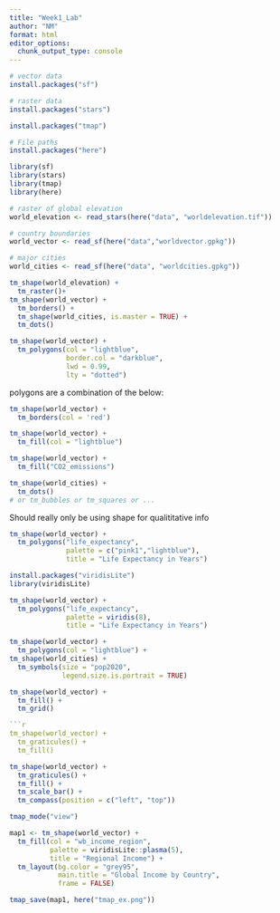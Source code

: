 ```yaml
---
title: "Week1_Lab"
author: "NM"
format: html
editor_options: 
  chunk_output_type: console
---
```


```r
# vector data
install.packages("sf")

# raster data
install.packages("stars")

install.packages("tmap")

# File paths
install.packages("here") 
```

```r
library(sf)
library(stars)
library(tmap)
library(here)
```

```r
# raster of global elevation
world_elevation <- read_stars(here("data", "worldelevation.tif"))

# country boundaries
world_vector <- read_sf(here("data","worldvector.gpkg"))

# major cities
world_cities <- read_sf(here("data", "worldcities.gpkg"))
```

```r
tm_shape(world_elevation) +
  tm_raster()+
tm_shape(world_vector) +
  tm_borders() +
  tm_shape(world_cities, is.master = TRUE) +
  tm_dots()
```

```r
tm_shape(world_vector) +
  tm_polygons(col = "lightblue",
              border.col = "darkblue",
              lwd = 0.99,
              lty = "dotted")
```

polygons are a combination of the below:

```r
tm_shape(world_vector) +
  tm_borders(col = 'red')
```

```r
tm_shape(world_vector) +
  tm_fill(col = "lightblue")
```

```r
tm_shape(world_vector) +
  tm_fill("CO2_emissions")
```

```r
tm_shape(world_cities) +
  tm_dots()
# or tm_bubbles or tm_squares or ...
```

Should really only be using shape for qualititative info

```r
tm_shape(world_vector) +
  tm_polygons("life_expectancy",
              palette = c("pink1","lightblue"),
              title = "Life Expectancy in Years")
```

```r
install.packages("viridisLite")
library(viridisLite)
```

```r
tm_shape(world_vector) + 
  tm_polygons("life_expectancy",
              palette = viridis(8),
              title = "Life Expectancy in Years")
```

```r
tm_shape(world_vector) +
  tm_polygons(col = "lightblue") +
tm_shape(world_cities) +
  tm_symbols(size = "pop2020",
             legend.size.is.portrait = TRUE)
```

```r
tm_shape(world_vector) +
  tm_fill() +
  tm_grid()
```

```r
```r
tm_shape(world_vector) +
  tm_graticules() +
  tm_fill()
```

```r
tm_shape(world_vector) +
  tm_graticules() +
  tm_fill() +
  tm_scale_bar() +
  tm_compass(position = c("left", "top"))
```

```r
tmap_mode("view")

map1 <- tm_shape(world_vector) +
  tm_fill(col = "wb_income_region",
          palette = viridisLite::plasma(5),
          title = "Regional Income") +
  tm_layout(bg.color = "grey95",
            main.title = "Global Income by Country",
            frame = FALSE)

tmap_save(map1, here("tmap_ex.png"))
```
